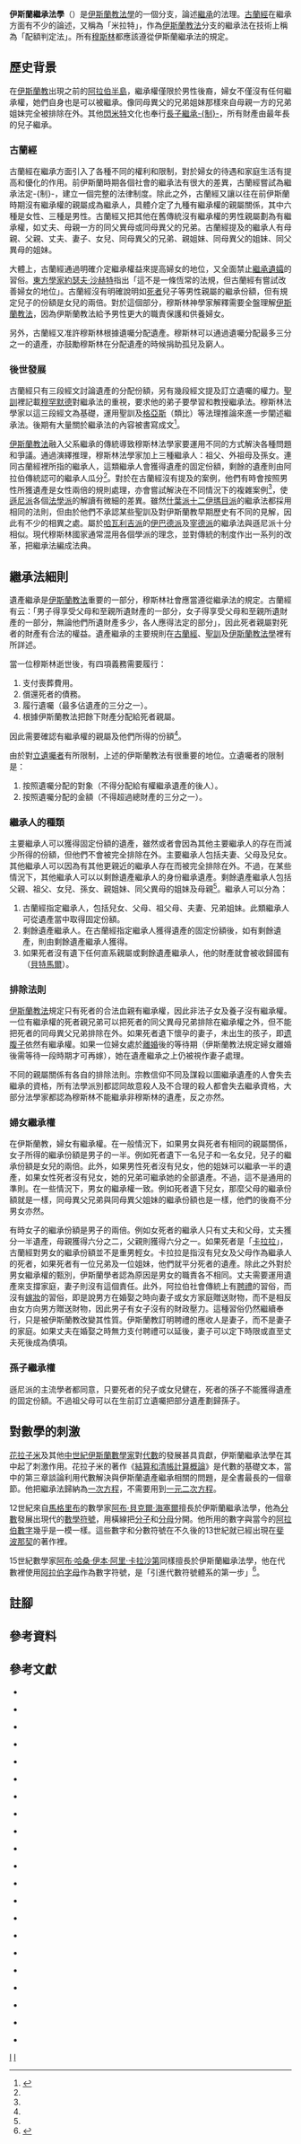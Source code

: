 {{伊斯蘭教法學 |經濟}}

'''伊斯蘭繼承法學'''（{{lang-ar|الإرث في الإسلام}}）是[[伊斯蘭教法學|伊斯蘭教法學]]的一個分支，論述[[繼承|繼承]]的法理。[[古蘭經|古蘭經]]在繼承方面有不少的論述，又稱為「米拉特」，作為[[伊斯蘭教法|伊斯蘭教法]]分支的繼承法在技術上稱為「配額判定法」{{cfn|Schacht|y=1991|pp=106-113}}。所有[[穆斯林|穆斯林]]都應該遵從伊斯蘭繼承法的規定。

== 歷史背景 ==

在[[伊斯蘭教|伊斯蘭教]]出現之前的[[阿拉伯半島|阿拉伯半島]]，繼承權僅限於男性後裔，婦女不僅沒有任何繼承權，她們自身也是可以被繼承。像同母異父的兄弟姐妹那樣來自母親一方的兄弟姐妹完全被排除在外{{cfn|Schacht|y=1991|pp=106-113}}。其他[[閃米特人|閃米特]]文化也奉行[[長子繼承制|長子繼承-{制}-]]，所有財產由最年長的兒子繼承{{cfn|Schacht|y=1991|pp=106-113}}。

=== 古蘭經 ===

古蘭經在繼承方面引入了各種不同的權利和限制，對於婦女的待遇和家庭生活有提高和優化的作用{{cfn|Schacht|y=1991|pp=106-113}}。前伊斯蘭時期各個社會的繼承法有很大的差異，古蘭經嘗試為繼承法定-{制}-，建立一個完整的法律制度{{cfn|Schacht|y=1991|pp=106-113}}。除此之外，古蘭經又讓以往在前伊斯蘭時期沒有繼承權的親屬成為繼承人，具體介定了九種有繼承權的親屬關係，其中六種是女性、三種是男性。古蘭經又把其他在舊傳統沒有繼承權的男性親屬劃為有繼承權，如丈夫、母親一方的同父異母或同母異父的兄弟。古蘭經提及的繼承人有母親、父親、丈夫、妻子、女兒、同母異父的兄弟、親姐妹、同母異父的姐妹、同父異母的姐妹{{cfn|Clark|y=2007|p=755}}。

大體上，古蘭經通過明確介定繼承權益來提高婦女的地位，又全面禁止[[繼承遺孀|繼承遺孀]]的習俗{{cfn|Nasir|y=1990|p=218}}。[[東方學|東方學家]][[約瑟夫·沙赫特|約瑟夫·沙赫特]]指出「這不是一條恆常的法規，但古蘭經有嘗試改善婦女的地位」{{cfn|Schacht|y=1991|pp=106-113}}。古蘭經沒有明確說明如[[死亡|死者]]兒子等男性親屬的繼承份額，但有規定兒子的份額是女兒的兩倍。對於這個部分，穆斯林神學家解釋需要全盤理解[[伊斯蘭教法|伊斯蘭教法]]，因為伊斯蘭教法給予男性更大的職責保護和供養婦女{{cfn|Khater|y=2010|p=73}}。

另外，古蘭經又准許穆斯林根據遺囑分配遺產。穆斯林可以通過遺囑分配最多三分之一的遺產{{cfn|Nasir|y=1990|p=270}}，亦鼓勵穆斯林在分配遺產的時候捐助孤兒及窮人{{cfn|Affi|Affi|y=2014|p=176}}。

=== 後世發展 ===

古蘭經只有三段經文討論遺產的分配份額，另有幾段經文提及訂立遺囑的權力。[[聖訓|聖訓]]裡記載[[穆罕默德|穆罕默德]]對繼承法的重視，要求他的弟子要學習和教授繼承法{{cfn|Schacht|y=1991|pp=106-113}}。穆斯林法學家以這三段經文為基礎，運用聖訓及[[格亞斯|格亞斯]]（類比）等法理推論來進一步闡述繼承法。後期有大量關於繼承法的內容被書寫成文<ref name="Hussain" group="參">{{cite web|url=http://www.islam101.com/sociology/inheritance.htm|title=Islamic Laws of Inheritance|last=Hussain|first=Abid|publisher=Islam 101|language=en|accessdate=27 April 2015|archive-date=2021-01-25|archive-url=https://web.archive.org/web/20210125183001/http://www.islam101.com/sociology/inheritance.htm|dead-url=no}}</ref>。

[[伊斯蘭教法|伊斯蘭教法]]融入父系繼承的傳統導致穆斯林法學家要運用不同的方式解決各種問題和爭議。通過演繹推理，穆斯林法學家加上三種繼承人：祖父、外祖母及孫女。連同古蘭經裡所指的繼承人，這類繼承人會獲得遺產的固定份額，剩餘的遺產則由阿拉伯傳統認可的繼承人瓜分<ref name="Hussain" group="參"/>。對於在古蘭經沒有提及的案例，他們有時會按照男性所獲遺產是女性兩倍的規則處理，亦會嘗試解決在不同情況下的複雜案例<ref name="Hussain" group="參"/>，使[[遜尼派|遜尼派]]各個[[麥茲海布|法學派]]的解讀有微細的差異{{cfn|Clark|y=2007|p=757}}。雖然[[什葉派|什葉派]][[十二伊瑪目派|十二伊瑪目派]]的繼承法都採用相同的法則，但由於他們不承認某些聖訓及對伊斯蘭教早期歷史有不同的見解，因此有不少的相異之處{{cfn|Schacht|y=1991|pp=106-113}}。屬於[[哈瓦利吉派|哈瓦利吉派]]的[[伊巴德派|伊巴德派]]及[[宰德派|宰德派]]的繼承法與遜尼派十分相似{{cfn|Schacht|y=1991|pp=106-113}}。現代穆斯林國家通常混用各個學派的理念，並對傳統的制度作出一系列的改革，把繼承法編成法典{{cfn|Garb|Wood|y=2010|p=506}}。

== 繼承法細則 ==

遺產繼承是[[伊斯蘭教法|伊斯蘭教法]]重要的一部分，穆斯林社會應當遵從繼承法的規定。古蘭經有云：「男子得享受父母和至親所遺財產的一部分，女子得享受父母和至親所遺財產的一部分，無論他們所遺財產多少，各人應得法定的部分」{{cfn|馬堅|y=1981|p=56}}，因此死者親屬對死者的財產有合法的權益。遺產繼承的主要規則在[[古蘭經|古蘭經]]、[[聖訓|聖訓]]及[[伊斯蘭教法學|伊斯蘭教法學]]裡有所詳述。

當一位穆斯林逝世後，有四項義務需要履行：

#支付喪葬費用。
#償還死者的債務。
#履行遺囑（最多佔遺產的三分之一）。
#根據伊斯蘭教法把餘下財產分配給死者親屬。

因此需要確認有繼承權的親屬及他們所得的份額<ref name="Hussain" group="參"/>。

由於對[[立遺囑者|立遺囑者]]有所限制，上述的伊斯蘭教法有很重要的地位。立遺囑者的限制是：

#按照遺囑分配的對象（不得分配給有權繼承遺產的後人）{{cfn|Mallat|Connors|y=1990|p=23}}。
#按照遺囑分配的金額（不得超過總財產的三分之一）{{cfn|Nasir|y=1990|p=270}}。

=== 繼承人的種類 ===

主要繼承人可以獲得固定份額的遺產，雖然或者會因為其他主要繼承人的存在而減少所得的份額，但他們不會被完全排除在外{{cfn|Abiad|y=2008|pp=19-20}}。主要繼承人包括夫妻、父母及兒女。其他繼承人可以因為有其他更親近的繼承人存在而被完全排除在外。不過，在某些情況下，其他繼承人可以以剩餘遺產繼承人的身份繼承遺產。剩餘遺產繼承人包括父親、祖父、女兒、孫女、親姐妹、同父異母的姐妹及母親<ref name="Hussain" group="參"/>。繼承人可以分為：

#古蘭經指定繼承人，包括兒女、父母、祖父母、夫妻、兄弟姐妹。此類繼承人可從遺產當中取得固定份額。
#剩餘遺產繼承人。在古蘭經指定繼承人獲得遺產的固定份額後，如有剩餘遺產，則由剩餘遺產繼承人獲得。
#如果死者沒有遺下任何直系親屬或剩餘遺產繼承人，他的財產就會被收歸國有（[[貝特馬爾_(阿拉伯語)|貝特馬爾]]）{{cfn|Mawdudi|y=2013|p=76}}。

=== 排除法則 ===

[[伊斯蘭教法|伊斯蘭教法]]規定只有死者的合法血親有繼承權，因此非法子女及養子沒有繼承權{{cfn|Sait|Lim|y=2006|p=114}}。一位有繼承權的死者親兄弟可以把死者的同父異母兄弟排除在繼承權之外，但不能把死者的同母異父兄弟排除在外{{cfn|Hughes|Hughes|y=1995|pp=208-209}}。如果死者遺下懷孕的妻子，未出生的孩子，即[[遗腹子|遗腹子]]依然有繼承權{{cfn|Nasir|y=1990|p=244}}。如果一位婦女處於[[離婚|離婚]]後的等待期（伊斯蘭教法規定婦女離婚後需等待一段時期才可再嫁），她在遺產繼承之上仍被視作妻子處理{{cfn|Schacht|y=1991|pp=106-113}}。

不同的親屬關係有各自的排除法則。宗教信仰不同及謀殺以圖繼承遺產的人會失去繼承的資格，所有法學派別都認同故意殺人及不合理的殺人都會失去繼承資格{{cfn|Affi|Affi|y=2014|p=181}}，大部分法學家都認為穆斯林不能繼承非穆斯林的遺產，反之亦然{{cfn|Khadduri|Liebesny|y=2008|p=116}}。

=== 婦女繼承權 ===

在伊斯蘭教，婦女有繼承權。在一般情況下，如果男女與死者有相同的親屬關係，女子所得的繼承份額是男子的一半。例如死者遺下一名兒子和一名女兒，兒子的繼承份額是女兒的兩倍{{cfn|Sait|Lim|y=2006|p=110}}。此外，如果男性死者沒有兒女，他的姐妹可以繼承一半的遺產，如果女性死者沒有兒女，她的兄弟可繼承她的全部遺產{{cfn|Bowen|y=2003|p=196}}。不過，這不是通用的準則。在一些情況下，男女的繼承權一致。例如死者遺下兒女，那麼父母的繼承份額就是一樣{{cfn|Affi|Affi|y=2014|p=187}}，同母異父兄弟與同母異父姐妹的繼承份額也是一樣，他們的後裔不分男女亦然{{cfn|Vermeulen|Reeth|y=1998|pp=5-6}}。

有時女子的繼承份額是男子的兩倍。例如女死者的繼承人只有丈夫和父母，丈夫獲分一半遺產，母親獲得六分之二，父親則獲得六分之一{{cfn|Tusi|y=2008|p=426}}。如果死者是「[[卡拉拉_(伊斯蘭教)|卡拉拉]]」，古蘭經對男女的繼承份額並不是重男輕女。卡拉拉是指沒有兒女及父母作為繼承人的死者，如果死者有一位兄弟及一位姐妹，他們就平分死者的遺產{{cfn|Powers|y=2011|p=163}}。除此之外對於男女繼承權的甄別，伊斯蘭學者認為原因是男女的職責各不相同。丈夫需要運用遺產來支撐家庭，妻子則沒有這個責任。此外，阿拉伯社會傳統上有[[聘禮|聘禮]]的習俗，而沒有[[嫁妝|嫁妝]]的習俗，即是說男方在婚娶之時向妻子或女方家庭贈送財物，而不是相反由女方向男方贈送財物，因此男子有女子沒有的財政壓力。這種習俗仍然繼續奉行，只是被伊斯蘭教改變其性質。伊斯蘭教訂明聘禮的應收人是妻子，而不是妻子的家庭{{cfn|Esposito|DeLong-Bas|y=2001|p=23}}。如果丈夫在婚娶之時無力支付聘禮可以延後，妻子可以定下時限或直至丈夫死後成為債項{{cfn|Ali|y=2004|p=96}}。

=== 孫子繼承權 ===

遜尼派的主流學者都同意，只要死者的兒子或女兒健在，死者的孫子不能獲得遺產的固定份額。不過祖父母可以在生前訂立遺囑把部分遺產劃歸孫子{{cfn|Sait|Lim|y=2006|p=114}}。

== 對數學的刺激 ==

[[花拉子米|花拉子米]]及其他[[中世紀伊斯蘭數學|中世紀伊斯蘭數學家]]對[[代數|代數]]的發展甚具貢獻，伊斯蘭繼承法學在其中起了刺激作用。花拉子米的著作《[[結算和清帳計算概論|結算和清帳計算概論]]》是代數的基礎文本，當中的第三章談論利用代數解決與伊斯蘭遺產繼承相關的問題，是全書最長的一個章節。他把繼承法歸納為[[一次方程|一次方程]]，不需要用到[[一元二次方程|一元二次方程]]{{cfn|Gandz|y=1938|pp=319-391}}。

12世紀來自[[馬格里布|馬格里布]]的數學家[[阿布·貝克爾·海塞爾|阿布·貝克爾·海塞爾]]擅長於伊斯蘭繼承法學，他為[[分數|分數]]發展出現代的[[數學符號|數學符號]]，用橫線把[[分數|分子]]和[[分數|分母]]分開。他所用的數字與當今的[[阿拉伯數字|阿拉伯數字]]幾乎是一模一樣。這些數字和分數符號在不久後的13世紀就已經出現在[[斐波那契|斐波那契]]的著作裡{{cfn|Gerdes|Djebbar|y=2011|p=285}}。

15世紀數學家[[阿布·哈桑·伊本·阿里·卡拉沙第|阿布·哈桑·伊本·阿里·卡拉沙第]]同樣擅長於伊斯蘭繼承法學，他在代數裡使用[[阿拉伯字母|阿拉伯字母]]作為數字符號，是「引進代數符號體系的第一步」<ref group="參">{{cite web|url=http://www-history.mcs.st-andrews.ac.uk/Biographies/Al-Qalasadi.html|title=Abu'l Hasan ibn Ali al Qalasadi|last=O'Connor|first=John J.|coauthors=Robertson, Edmund F.|publisher=[[聖安德魯斯大學|聖安德魯斯大學]][[MacTutor數學史檔案|MacTutor數學史檔案]]|language=en|accessdate=29 April 2015|archive-date=2019-10-26|archive-url=https://web.archive.org/web/20191026001749/http://www-history.mcs.st-andrews.ac.uk/Biographies/Al-Qalasadi.html|dead-url=no}}</ref>。

== 註腳 ==
{{reflist|2}}

== 參考資料 ==
<references group="參"/>

== 參考文獻 ==
{{refbegin}}

*{{en}}{{Citation
|last=Schacht
|first=Joseph
|title=Encyclopaedia of Islam
|chapter="Mīrāth"
|volume=7
|edition=2
|publisher=Brill
|date=1991
|isbn=9004094199 
}}

*{{en}}{{Citation
|last=Clark
|first=David S. 
|title=Encyclopedia of Law and Society: American and Global Perspectives
|publisher=SAGE Publications
|date=2007
|isbn=1452265542
}}

*{{en}}{{Citation
|last=Nasir
|first=Jamal J.
|title=The Islamic Law of Personal Status
|publisher=Brill Archive
|date=1990
|isbn=1853332801
}}

*{{en}}{{Citation
|last=Khater
|first=Akram Fouad
|title=Sources in the History of the Modern Middle East
|publisher=Cengage Learning
|date=2010
|isbn=0618958533
}}

*{{en}}{{Citation
|last=Affi
|first=Ahmed
|last2=Affi
|first2=Hassan
|title=Contemporary Interpretation of Islamic Law
|publisher=Troubador Publishing Ltd
|date=2014
|isbn=1783062134
}}

*{{en}}{{Citation
|last=Garb
|first=Louis
|last2=Wood
|first2=John
|title=International Succession
|publisher=Oxford University Press
|date=2010
|isbn=0199550271
}}

*{{zh-hans}}{{Citation
|last=馬堅
|title=古蘭經
|publisher=中國社會科學出版社
|date=1981
}}

*{{en}}{{Citation
|last=Mallat
|first=Chibli
|last2=Connors
|first2=Jane Frances
|title=Islamic Family Law
|publisher=BRILL
|date=1990
|isbn=1853333018
}}

*{{en}}{{Citation
|last=Hughes
|first=Patrick
|last2=Hughes
|first2=Thomas Patrick
|title=Dictionary of Islam
|publisher=Asian Educational Services
|date=1995
|isbn=8120606728
}}

*{{en}}{{Citation
|last=Abiad
|first=Nisrine 
|title=Sharia, Muslim States and International Human Rights Treaty Obligations: A Comparative Study
|publisher=BIICL
|date=2008
|isbn=190522141X
}}

*{{en}}{{Citation
|last=Mawdudi
|first=Sayyid Abul A'la
|title=First Principles of Islamic Economics
|publisher=SAGE Publications
|date=2013
|isbn=0860375315
}}

*{{en}}{{Citation
|last=Sait
|first=Siraj 
|last2=Lim
|first2=Hilary 
|title=Land, Law and Islam: Property and Human Rights in the Muslim World
|publisher=Zed Books
|date=2006
|isbn=1842778137
}}

*{{en}}{{Citation
|last=Khadduri
|first=Majid 
|last2=Liebesny
|first2=Herbert J.
|title=Origin and Development of Islamic Law
|publisher=The Lawbook Exchange, Ltd
|date=2008
|isbn=1584778644
}}

*{{en}}{{Citation
|last=Bowen
|first=John Richard
|title=Islam, Law, and Equality in Indonesia: An Anthropology of Public Reasoning
|publisher=Cambridge University Press
|date=2003
|isbn=0521531896
}}

*{{en}}{{Citation
|last=Vermeulen
|first=Ubain
|last2=Reeth
|first2=J.M.F. van
|title=Law, Christianity and Modernism in Islamic Society: Proceedings of the Eighteenth Congress of the Union Européenne Des Arabisants Et Islamisants Held at the Katholieke Universiteit Leuven (September 3-September 9, 1996)
|publisher=Peeters Publishers
|date=1998
|isbn=9068319795
}}

*{{en}}{{Citation
|last=Tusi
|first=Muhammud ibn Hasan
|title=Concise Description of Islamic Law and Legal Opinions
|publisher=ICAS Press
|date=2008
|isbn=1904063292
}}

*{{en}}{{Citation
|last=Powers
|first=David S.
|title=Muhammad Is Not the Father of Any of Your Men: The Making of the Last Prophet
|publisher=University of Pennsylvania Press
|date=2011
|isbn=081220557X
}}

*{{en}}{{Citation
|last=Ali
|first=Syed Mohammed
|title=The Position of Women in Islam: A Progressive View
|publisher=SUNY Press
|date=2004
|isbn=0791460967
}}

*{{en}}{{Citation
|last=Esposito
|first=John L.
|last2=DeLong-Bas
|first2=Nathan J.
|title=Women in Muslim Family Law
|publisher=Syracuse University Press
|date=2001
|isbn=0815629087
}}

*{{en}}{{Citation
|last=Gandz
|first=Solomon
|title=The Algebra of Inheritance: A Rehabilitation of Al-Khuwarizmi
|journal=Osiris
|publisher=University of Chicago Press
|volume=5
|date=1938
|pages=319-391
|doi=10.1086/368492
}}

*{{en}}{{Citation
|last=Gerdes
|first=Paulus
|last2=Djebbar
|first2=Ahmed
|title=History of Mathematics in Africa: 1986-1999
|publisher=Lulu.com
|date=2011
|isbn=110511807X
}}

{{refend}}

{{伊斯蘭教主題}}

[[Category:伊斯蘭繼承法|I]]
[[Category:伊斯蘭經濟法學|I]]